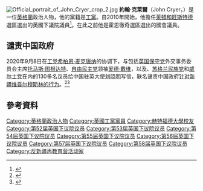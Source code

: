 [[File:Official_portrait_of_John_Cryer_crop_2.jpg|thumb]]
'''約翰·克萊爾'''（John Cryer，{{bd|1964年|4月11日}}）是一位[[英格蘭|英格蘭]]政治人物，他的黨籍是[[工黨_(英國)|工黨]]。自2010年開始，他擔任[[萊頓和旺斯特德_(英國國會選區)|萊頓和旺斯特德]]選區選出的英國下議院議員<ref name="BBC-eln2010">{{cite news |url=http://news.bbc.co.uk/1/shared/election2010/results/constituency/c63.stm |title=Election 2010: Leyton and Wanstead |work=BBC News |accessdate=7 May 2010 |archive-date=2017-08-23 |archive-url=https://web.archive.org/web/20170823094103/http://news.bbc.co.uk/1/shared/election2010/results/constituency/c63.stm |dead-url=no }}</ref>。在此之前他是霍恩徹奇選區選出的國會議員。

==谴责中国政府==
2020年9月8日在[[英国工党|工党]][[希柏恩·麦克唐纳|希柏恩·麦克唐纳]]的协调下，与包括[[英国保守党|英国保守党]]外交事务委员会主席[[托马斯·图根达特|托马斯·图根达特]]、[[自由民主党_(英国)|自由民主党]]领袖[[爱德·戴维|爱德·戴维]]，以及{{le|英国绿党|Green Party (UK)}}、[[苏格兰民族党|苏格兰民族党]]和[[威尔士党|威尔士党]]在内的130多名议员给中国驻英大使[[刘晓明|刘晓明]]写信，联名谴责中国政府[[新疆再教育营|针对新疆维吾尔穆斯林的行为]]。<ref>{{cite news |author1=法广 |title=英国近百名议员联名谴责中共针对新疆维吾尔穆斯林的行为 |url=https://www.rfi.fr/cn/%E4%B8%AD%E5%9B%BD/20200909-%E8%8B%B1%E5%9B%BD%E8%BF%91%E7%99%BE%E5%90%8D%E8%AE%AE%E5%91%98%E8%81%94%E5%90%8D%E8%B0%B4%E8%B4%A3%E4%B8%AD%E5%85%B1%E9%92%88%E5%AF%B9%E6%96%B0%E7%96%86%E7%BB%B4%E5%90%BE%E5%B0%94%E7%A9%86%E6%96%AF%E6%9E%97%E7%9A%84%E8%A1%8C%E4%B8%BA |accessdate=2020-09-29 |agency=RFI |date=2020-09-10}}</ref><ref>{{cite news |author1=DAVID ALTON |title=Led by Siobhain McDonagh MP, 130 parliamentarians have today written to the Chinese Ambassador to the UK condemning treatment of Uyghur people in Xinjiang |url=https://davidalton.net/2020/09/08/led-by-siobhain-mcdonagh-mp-130-parliamentarians-have-today-written-to-the-chinese-ambassador-to-the-uk-condemning-treatment-of-uyghur-people-in-xinjiang/ |accessdate=2020-09-29 |date=2020-09-08}}</ref>

==參考資料==
{{Reflist}}

{{DEFAULTSORT: Cryer, John}}
[[Category:英格蘭政治人物|Category:英格蘭政治人物]]
[[Category:英國工黨黨員|Category:英國工黨黨員]]
[[Category:赫特福德大學校友|Category:赫特福德大學校友]]
[[Category:第52届英国下议院议员|Category:第52届英国下议院议员]]
[[Category:第53届英国下议院议员|Category:第53届英国下议院议员]]
[[Category:第54届英国下议院议员|Category:第54届英国下议院议员]]
[[Category:第55届英国下议院议员|Category:第55届英国下议院议员]]
[[Category:第56届英国下议院议员|Category:第56届英国下议院议员]]
[[Category:第57届英国下议院议员|Category:第57届英国下议院议员]]
[[Category:第58届英国下议院议员|Category:第58届英国下议院议员]]
[[Category:反新疆再教育营活动家|Category:反新疆再教育营活动家]]